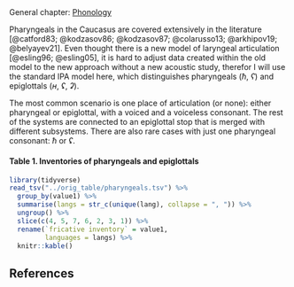 ## {-}

General chapter: [Phonology](phonology.html)

Pharyngeals in the Caucasus are covered extensively in the literature [@catford83; @kodzasov86; @kodzasov87; @colarusso13; @arkhipov19; @belyayev21]. Even thought there is a new model of laryngeal articulation [@esling96; @esling05], it is hard to adjust data created within the old model to the new approach without a new acoustic study, therefor I will use the standard IPA model here, which distinguishes pharyngeals (*ħ*, *ʕ*) and epiglottals (*ʜ*, *ʢ*, *ʡ*).

The most common scenario is one place of articulation (or none): either pharyngeal or epiglottal, with a voiced and a voiceless consonant. The rest of the systems are connected to an epiglottal stop that is merged with different subsystems. There are also rare cases with just one pharyngeal consonant: *ħ* or *ʢ*.

#### Table 1. Inventories of pharyngeals and epiglottals {#t1 -}

```r
library(tidyverse)
read_tsv("../orig_table/pharyngeals.tsv") %>% 
  group_by(value1) %>% 
  summarise(langs = str_c(unique(lang), collapse = ", ")) %>% 
  ungroup() %>% 
  slice(c(4, 5, 7, 6, 2, 3, 1)) %>% 
  rename(`fricative inventory` = value1,
         languages = langs) %>% 
  knitr::kable()
```

## References {-}
